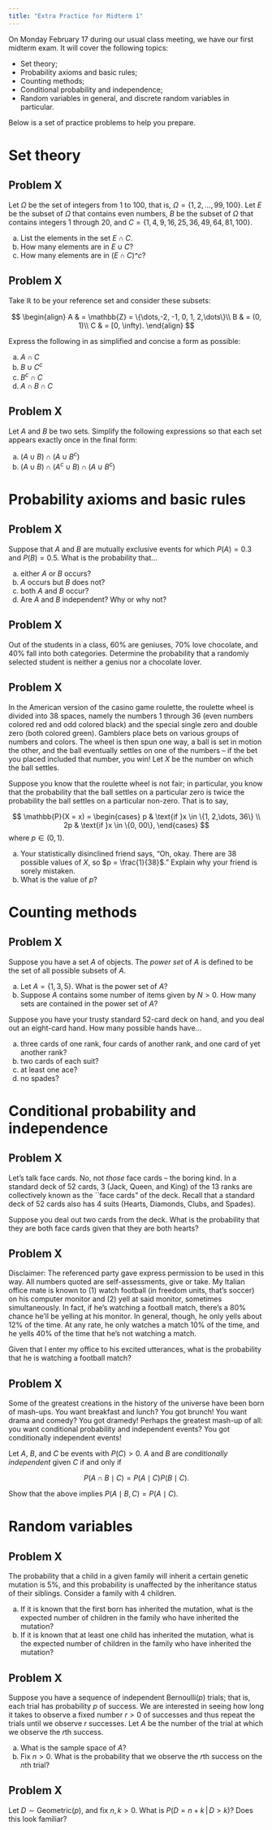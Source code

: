 ```yaml
---
title: "Extra Practice for Midterm 1"
---
```


On Monday February 17 during our usual class meeting, we have our first midterm exam. It will cover the following topics:

-   Set theory;
-   Probability axioms and basic rules;
-   Counting methods;
-   Conditional probability and independence;
-   Random variables in general, and discrete random variables in particular.

Below is a set of practice problems to help you prepare.

# Set theory

## Problem X

Let $\Omega$ be the set of integers from 1 to 100, that is, $\Omega = \{1, 2, ..., 99, 100\}$. Let $E$ be the subset of $\Omega$ that contains even numbers, $B$ be the subset of $\Omega$ that contains integers 1 through 20, and $C = \{1, 4, 9, 16, 25, 36, 49, 64, 81, 100\}$.

a.  List the elements in the set $E\cap C$.
b.  How many elements are in $E\cup C$?
c.  How many elements are in $(E\cap C)\^c$?

## Problem X

Take $\mathbb{R}$ to be your reference set and consider these subsets:

$$
\begin{align}
    A & = \mathbb{Z} = \{\dots,-2, -1, 0, 1, 2,\dots\}\\
    B & = (0, 1)\\
    C & = [0, \infty).
\end{align}
$$

Express the following in as simplified and concise a form as possible:

a.  $A \cap C$
b.  $B \cup C^{c}$
c.  $B^{c} \cap C$
d.  $A \cap B \cap C$

## Problem X

Let $A$ and $B$ be two sets. Simplify the following expressions so that each set appears exactly once in the final form:

a. $(A \cup B) \cap (A \cup B^{c})$
b. $(A \cup B) \cap (A^{c} \cup B) \cap (A \cup B^{c})$

# Probability axioms and basic rules

## Problem X

Suppose that $A$ and $B$ are mutually exclusive events for which $P(A) = 0.3$ and $P(B) = 0.5$. What is the probability that...

a.  either $A$ or $B$ occurs?
b.  $A$ occurs but $B$ does not?
c.  both $A$ and $B$ occur?
d.  Are $A$ and $B$ independent? Why or why not?

## Problem X

Out of the students in a class, 60% are geniuses, 70% love chocolate, and 40% fall into both categories. Determine the probability that a randomly selected student is neither a genius nor a chocolate lover.

## Problem X

In the American version of the casino game roulette, the roulette wheel is divided into $38$ spaces, namely the numbers $1$ through $36$ (even numbers colored red and odd colored black) and the special single zero and double zero (both colored green). Gamblers place bets on various groups of numbers and colors. The wheel is then spun one way, a ball is set in motion the other, and the ball eventually settles on one of the numbers -- if the bet you placed included that number, you win! Let $X$ be the number on which the ball settles.

Suppose you know that the roulette wheel is not fair; in particular, you know that the probability that the ball settles on a particular zero is twice the probability the ball settles on a particular non-zero. That is to say,

$$
\mathbb{P}(X = x) = 
\begin{cases}
p & \text{if }x \in \{1, 2,\dots, 36\} \\
2p & \text{if }x \in \{0, 00\},
\end{cases}
$$
where $p \in (0, 1)$.

a. Your statistically disinclined friend says, "Oh, okay. There are $38$ possible values of $X$, so $p = \frac{1}{38}$." Explain why your friend is sorely mistaken.
b. What is the value of $p$?

# Counting methods

## Problem X

Suppose you have a set $A$ of objects. The *power set* of $A$ is defined to be the set of all possible subsets of $A$.

a.  Let $A = \{1, 3, 5\}$. What is the power set of $A$?
b.  Suppose $A$ contains some number of items given by $N > 0$. How many sets are contained in the power set of $A$?

Suppose you have your trusty standard $52$-card deck on hand, and you deal out an eight-card hand. How many possible hands have...

a. three cards of one rank, four cards of another rank, and one card of yet another rank?
b. two cards of each suit?
c. at least one ace?
d. no spades?

# Conditional probability and independence

## Problem X

Let's talk face cards. No, not *those* face cards -- the boring kind. In a standard deck of $52$ cards, 3 (Jack, Queen, and King) of the 13 ranks are collectively known as the \`\`face cards" of the deck. Recall that a standard deck of $52$ cards also has $4$ suits (Hearts, Diamonds, Clubs, and Spades).

Suppose you deal out two cards from the deck. What is the probability that they are both face cards given that they are both hearts?

## Problem X

Disclaimer: The referenced party gave express permission to be used in this way. All numbers quoted are self-assessments, give or take.
My Italian office mate is known to (1) watch football (in freedom units, that's soccer) on his computer monitor and (2) yell at said monitor, sometimes simultaneously. In fact, if he's watching a football match, there's a $80\%$ chance he'll be yelling at his monitor. In general, though, he only yells about $12\%$ of the time. At any rate, he only watches a match $10\%$ of the time, and he yells $40\%$ of the time that he's not watching a match.

Given that I enter my office to his excited utterances, what is the probability that he is watching a football match?

## Problem X

Some of the greatest creations in the history of the universe have been born of mash-ups. You want breakfast and lunch? You got brunch! You want drama and comedy? You got dramedy! Perhaps the greatest mash-up of all: you want conditional probability and independent events? You got conditionally independent events!

Let $A$, $B$, and $C$ be events with $P(C) > 0$. $A$ and $B$ are *conditionally independent* given $C$ if and only if

$$
P(A \cap B \mid C) = P(A \mid C)P(B \mid C).
$$

Show that the above implies $P(A \mid B, C) = P(A \mid C)$.

# Random variables

## Problem X

The probability that a child in a given family will inherit a certain genetic mutation is 5%, and this probability is unaffected by the inheritance status of their siblings. Consider a family with 4 children.

a.  If it is known that the first born has inherited the mutation, what is the expected number of children in the family who have inherited the mutation?
b.  If it is known that at least one child has inherited the mutation, what is the expected number of children in the family who have inherited the mutation?

## Problem X

Suppose you have a sequence of independent $\text{Bernoulli}(p)$ trials; that is, each trial has probability $p$ of success. We are interested in seeing how long it takes to observe a fixed number $r > 0$ of successes and thus repeat the trials until we observe $r$ successes. Let $A$ be the number of the trial at which we observe the $r$th success.

a.  What is the sample space of $A$?
b.  Fix $n > 0$. What is the probability that we observe the $r$th success on the $n$th trial?

## Problem X

Let $D \sim \text{Geometric}(p)$, and fix $n, k > 0$. What is $P(D = n + k \,|\, D > k)$? Does this look familiar?
